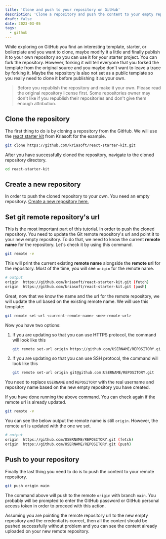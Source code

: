 ```yaml
---
title: 'Clone and push to your repository on GitHub'
description: 'Clone a repository and push the content to your empty repository on GitHub. You need to update the git remote url and point it to your repository url'
draft: false
date: 2023-03-05
tags:
  - github
---
```


While exploring on GitHub you find an interesting template, starter, or boilerplate and you want to clone, maybe modify it a little and finally publish it to your own repository so you can use it for your starter project. You can fork the repository. However, forking it will tell everyone that you forked the template from the original source and you maybe don't want to leave a trace by forking it. Maybe the repository is also not set as a public template so you really need to clone it before publishing it as your own.

> Before you republish the repository and make it your own. Please read the original repository license first. Some repositories owner may don't like if you republish their repositories and don't give them enough attribution.

## Clone the repository

The first thing to do is by cloning a repository from the GitHub. We will use the [react starter kit](https://github.com/kriasoft/react-starter-kit) from Kriasoft for the example.

```bash
git clone https://github.com/kriasoft/react-starter-kit.git
```

After you have successfully cloned the repository, navigate to the cloned repository directory.

```bash
cd react-starter-kit
```

## Create a new repository

In order to push the cloned repository to your own. You need an empty repository. [Create a new repository here.](https://github.com/new)

## Set git remote repository's url

This is the most important part of this tutorial. In order to push the cloned repository. You need to update the Git remote repository's url and point it to your new empty repository. To do that, we need to know the current **remote name** for the repository. Let's check it by using this command.

```bash
git remote -v
```

This will print the current existing **remote name** alongside the **remote url** for the repository. Most of the time, you will see `origin` for the remote name.

```bash
# output
origin	https://github.com/kriasoft/react-starter-kit.git (fetch)
origin	https://github.com/kriasoft/react-starter-kit.git (push)
```

Great, now that we know the name and the url for the remote repository, we will update the url based on the existing remote name. We will use this template:

```bash
git remote set-url <current-remote-name> <new-remote-url>
```

Now you have two options:

1. If you are updating so that you can use HTTPS protocol, the command will look like this
   ```bash
   git remote set-url origin https://github.com/USERNAME/REPOSITORY.git
   ```
2. If you are updating so that you can use SSH protocol, the command will look like this
   ```bash
   git remote set-url origin git@github.com:USERNAME/REPOSITORY.git
   ```

You need to replace `USERNAME` and `REPOSITORY` with the real username and repository name based on the new empty repository you have created.

If you have done running the above command. You can check again if the remote url is already updated.

```bash
git remote -v
```

You can see the below output the remote name is still `origin`. However, the remote url is updated with the one we set.

```bash
# output
origin	https://github.com/USERNAME/REPOSITORY.git (fetch)
origin	https://github.com/USERNAME/REPOSITORY.git (push)
```

## Push to your repository

Finally the last thing you need to do is to push the content to your remote repository.

```bash
git push origin main
```

The command above will push to the remote `origin` with branch `main`. You probably will be prompted to enter the GitHub password or GitHub personal access token in order to proceed with this action.

Assuming you are pointing the remote repository url to the new empty repository and the credential is correct, then all the content should be pushed successfully without problem and you can see the content already uploaded on your new remote repository.
